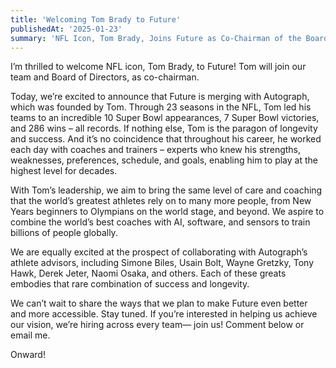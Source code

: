 ```yaml
---
title: 'Welcoming Tom Brady to Future'
publishedAt: '2025-01-23'
summary: 'NFL Icon, Tom Brady, Joins Future as Co-Chairman of the Board of Directors'
---
```


I’m thrilled to welcome NFL icon, Tom Brady, to Future! Tom will join our team and Board of Directors, as co-chairman.

Today, we’re excited to announce that Future is merging with Autograph, which was founded by Tom. Through 23 seasons in the NFL, Tom led his teams to an incredible 10 Super Bowl appearances, 7 Super Bowl victories, and 286 wins – all records. If nothing else, Tom is the paragon of longevity and success. And it’s no coincidence that throughout his career, he worked each day with coaches and trainers – experts who knew his strengths, weaknesses, preferences, schedule, and goals, enabling him to play at the highest level for decades.

With Tom’s leadership, we aim to bring the same level of care and coaching that the world’s greatest athletes rely on to many more people, from New Years beginners to Olympians on the world stage, and beyond. We aspire to combine the world’s best coaches with AI, software, and sensors to train billions of people globally.

We are equally excited at the prospect of collaborating with Autograph’s athlete advisors, including Simone Biles, Usain Bolt, Wayne Gretzky, Tony Hawk, Derek Jeter, Naomi Osaka, and others. Each of these greats embodies that rare combination of success and longevity.

We can’t wait to share the ways that we plan to make Future even better and more accessible. Stay tuned. If you’re interested in helping us achieve our vision, we’re hiring across every team— join us! Comment below or email me.

Onward!
